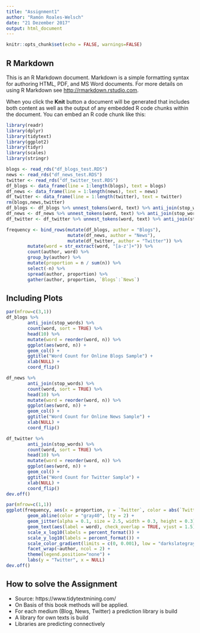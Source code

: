 ```yaml
---
title: "Assignment1"
author: "Ramón Roales-Welsch"
date: "21 Dezember 2017"
output: html_document
---
```


```r
knitr::opts_chunk$set(echo = FALSE, warnings=FALSE)
```

## R Markdown

This is an R Markdown document. Markdown is a simple formatting syntax for authoring HTML, PDF, and MS Word documents. For more details on using R Markdown see <http://rmarkdown.rstudio.com>.

When you click the **Knit** button a document will be generated that includes both content as well as the output of any embedded R code chunks within the document. You can embed an R code chunk like this:

```r
library(readr)
library(dplyr)
library(tidytext)
library(ggplot2)
library(tidyr)
library(scales)
library(stringr)
```

```r
blogs <- read_rds("df_blogs_test.RDS")
news <- read_rds("df_news_test.RDS")
twitter <- read_rds("df_twitter_test.RDS")
df_blogs <- data_frame(line = 1:length(blogs), text = blogs)
df_news <- data_frame(line = 1:length(news), text = news)
df_twitter <- data_frame(line = 1:length(twitter), text = twitter)
rm(blogs,news,twitter)
df_blogs <- df_blogs %>% unnest_tokens(word, text) %>% anti_join(stop_words)
df_news <- df_news %>% unnest_tokens(word, text) %>% anti_join(stop_words)
df_twitter <- df_twitter %>% unnest_tokens(word, text) %>% anti_join(stop_words)
```


```r
frequency <- bind_rows(mutate(df_blogs, author = "Blogs"),
                       mutate(df_news, author = "News"), 
                       mutate(df_twitter, author = "Twitter")) %>% 
        mutate(word = str_extract(word, "[a-z']+")) %>%
        count(author, word) %>%
        group_by(author) %>%
        mutate(proportion = n / sum(n)) %>% 
        select(-n) %>% 
        spread(author, proportion) %>% 
        gather(author, proportion, `Blogs`:`News`)
```

## Including Plots


```r
par(mfrow=c(3,1))
df_blogs %>%
        anti_join(stop_words) %>%
        count(word, sort = TRUE) %>%
        head(10) %>%
        mutate(word = reorder(word, n)) %>%
        ggplot(aes(word, n)) +
        geom_col() +
        ggtitle("Word Count for Online Blogs Sample") +
        xlab(NULL) +
        coord_flip()

df_news %>%
        anti_join(stop_words) %>%
        count(word, sort = TRUE) %>%
        head(10) %>%
        mutate(word = reorder(word, n)) %>%
        ggplot(aes(word, n)) +
        geom_col() +
        ggtitle("Word Count for Online News Sample") +
        xlab(NULL) +
        coord_flip()

df_twitter %>%
        anti_join(stop_words) %>%
        count(word, sort = TRUE) %>%
        head(10) %>%
        mutate(word = reorder(word, n)) %>%
        ggplot(aes(word, n)) +
        geom_col() +
        ggtitle("Word Count for Twitter Sample") +
        xlab(NULL) +
        coord_flip()
dev.off()
```



```r
par(mfrow=c(1,1))
ggplot(frequency, aes(x = proportion, y = `Twitter`, color = abs(`Twitter` - proportion))) +
        geom_abline(color = "gray40", lty = 2) +
        geom_jitter(alpha = 0.1, size = 2.5, width = 0.3, height = 0.3) +
        geom_text(aes(label = word), check_overlap = TRUE, vjust = 1.5) +
        scale_x_log10(labels = percent_format()) +
        scale_y_log10(labels = percent_format()) +
        scale_color_gradient(limits = c(0, 0.001), low = "darkslategray4", high = "gray75") +
        facet_wrap(~author, ncol = 2) +
        theme(legend.position="none") +
        labs(y = "Twitter", x = NULL)
dev.off()
```

## How to solve the Assignment

* Source: https://www.tidytextmining.com/
* On Basis of this book methods will be applied.
* For each medium (Blog, News, Twitter) a prediction library is build
* A library for own texts is build
* Libraries are predicting connectively
